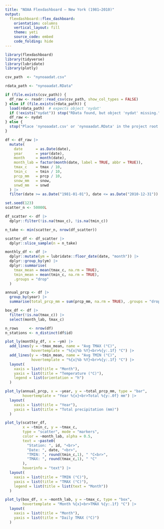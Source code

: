 ```yaml
---
title: "NOAA Flexdashboard — New York (1981–2010)"
output:
  flexdashboard::flex_dashboard:
    orientation: columns
    vertical_layout: fill
    theme: yeti
    source_code: embed
    code_folding: hide
---
```


```r
library(flexdashboard)
library(tidyverse)
library(lubridate)
library(plotly)
```



```r
csv_path  <- "nynoaadat.csv"

rdata_path <- "nynoaadat.RData"

if (file.exists(csv_path)) {
  df_raw <- readr::read_csv(csv_path, show_col_types = FALSE)
} else if (file.exists(rdata_path)) {
  load(rdata_path)  # expects object 'nydat'
  if (!exists("nydat")) stop("RData found, but object 'nydat' missing.")
  df_raw <- nydat
} else {
  stop("Place 'nynoaadat.csv' or 'nynoaadat.RData' in the project root.")
}
```

```r
df <- df_raw |>
  mutate(
    date      = as.Date(date),
    year      = year(date),
    month     = month(date),
    month_lab = factor(month(date, label = TRUE, abbr = TRUE)),
    tmax_c    = tmax / 10,
    tmin_c    = tmin / 10,
    prcp_mm   = prcp / 10,
    snow_mm   = snow,
    snwd_mm   = snwd
  ) |>
  filter(date >= as.Date("1981-01-01"), date <= as.Date("2010-12-31"))
```

```r
set.seed(123)
scatter_n <- 50000L

df_scatter <- df |>
  dplyr::filter(!is.na(tmax_c), !is.na(tmin_c))

n_take <- min(scatter_n, nrow(df_scatter))

scatter_df <- df_scatter |>
  dplyr::slice_sample(n = n_take)

monthly_df <- df |>
  dplyr::mutate(ym = lubridate::floor_date(date, "month")) |>
  dplyr::group_by(ym) |>
  dplyr::summarise(
    tmax_mean = mean(tmax_c, na.rm = TRUE),
    tmin_mean = mean(tmin_c, na.rm = TRUE),
    .groups = "drop"
  )
```


```r
annual_prcp <- df |>
  group_by(year) |>
  summarise(total_prcp_mm = sum(prcp_mm, na.rm = TRUE), .groups = "drop")

box_df <- df |>
  filter(!is.na(tmax_c)) |>
  select(month_lab, tmax_c)

n_rows     <- nrow(df)
n_stations <- n_distinct(df$id)
```

```r
plot_ly(monthly_df, x = ~ym) |>
  add_lines(y = ~tmax_mean, name = "Avg TMAX (°C)",
            hovertemplate = "%{x|%b %Y}<br>%{y:.1f} °C") |>
  add_lines(y = ~tmin_mean, name = "Avg TMIN (°C)",
            hovertemplate = "%{x|%b %Y}<br>%{y:.1f} °C") |>
  layout(
    xaxis = list(title = "Month"),
    yaxis = list(title = "Temperature (°C)"),
    legend = list(orientation = "h")
  )
```

```r
plot_ly(annual_prcp, x = ~year, y = ~total_prcp_mm, type = "bar",
        hovertemplate = "Year %{x}<br>Total %{y:.0f} mm") |>
  layout(
    xaxis = list(title = "Year"),
    yaxis = list(title = "Total precipitation (mm)")
  )
```
```r
plot_ly(scatter_df,
        x = ~tmin_c, y = ~tmax_c,
        type = "scatter", mode = "markers",
        color = ~month_lab, alpha = 0.5,
        text = ~paste0(
          "Station: ", id, "<br>",
          "Date: ", date, "<br>",
          "TMIN: ", round(tmin_c,1), " °C<br>",
          "TMAX: ", round(tmax_c,1), " °C"
        ),
        hoverinfo = "text") |>
  layout(
    xaxis = list(title = "TMIN (°C)"),
    yaxis = list(title = "TMAX (°C)"),
    legend = list(title = list(text = "Month"))
  )
```

```r
plot_ly(box_df, x = ~month_lab, y = ~tmax_c, type = "box",
        hovertemplate = "Month %{x}<br>TMAX %{y:.1f} °C") |>
  layout(
    xaxis = list(title = "Month"),
    yaxis = list(title = "Daily TMAX (°C)")
  )
```

